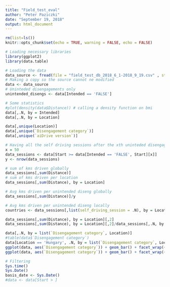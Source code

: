 ```yaml
---
title: "Field_test_eval"
author: "Peter Paziczki"
date: "September 19, 2018"
output: html_document
---
```


<style>
body {
text-align: justify}
</style>

```r
rm(list=ls())
knitr::opts_chunk$set(echo = TRUE, warning = FALSE, echo = FALSE)
```

```r
# Loading necessary libraries
library(ggplot2)
library(data.table)

# Loading the data
data_source <- fread(file = "field_test_db_2018_6_1-2018_9_19.csv" , stringsAsFactors = F )
# Making a copy so the source cannot ne modified
data <- data_source
# Uninteded disengagements only
unintended_disengs <- data[Intended == 'FALSE']
```

```r
# Some statistics
#plot(density(data$Distance)) # calling a density function on bmi
data[,.N, by = Intended]
data[,.N, by = Location]

data[,unique(Location)]
data[,unique(`Disengagement category`)]
data[,unique(`aiDrive version`)]
```

```r
# Having all the self driving sessions after the xth uninteded disengagement
x = 50
data_sessions <- data[Start >= data[Intended == 'FALSE', Start][x]]
y <- nrow(data_sessions)

# sum of kms driven globally
data_sessions[,sum(Distance)]
# sum of kms driven per location
data_sessions[,sum(Distance), by = Location]

# Avg kms driven per unintended diseng globally
data_sessions[,sum(Distance)]/y

# Avg kms driven per unintended diseng locally
countries <- data_sessions[,list(self_driving_session = .N), by = Location]

data_sessions[,sum(Distance), by = Location][,2]
data_sessions[,sum(Distance), by = Location][,2]/data_sessions[,.N, by = Location][,2]
```

```r
data[,.N, by = list(`Disengagement category`, Location)]
#table(data$`Disengagement category`)
data[Location == 'Hungary', .N, by = list(`Disengagement category`, Location)]
ggplot(data, aes(`Disengagement category`)) + geom_bar() + facet_wrap(~Location)
ggplot(data, aes(`Disengagement category`)) + geom_bar() + facet_wrap(~`aiDrive version`)
```

```r
# Filtering
Sys.time()
Sys.Date()
basis_date <- Sys.Date()
#data <- data[Start > ]
```